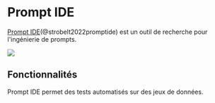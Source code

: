 
# Prompt IDE 

[Prompt IDE](https://prompt.vizhub.ai)(@strobelt2022promptide) est un outil de recherche pour l'ingénierie de prompts.

<div style={{ textAlign: "center" }}>
  <Image
    src="/docs/assets/tooling/promptide.webp"
    width={1876}
    height={1268}
    style={{ width: "750px", margin: "auto" }}
  />
</div>

## Fonctionnalités

Prompt IDE permet des tests automatisés sur des jeux de données.
